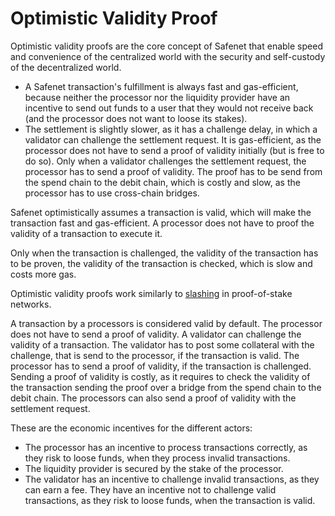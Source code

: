 # Optimistic Validity Proof

Optimistic validity proofs are the core concept of Safenet that enable speed and convenience of the centralized world with the security and self-custody of the decentralized world.


* A Safenet transaction's fulfillment is always fast and gas-efficient, because neither the processor nor the liquidity provider have an incentive to send out funds to a user that they would not receive back (and the processor does not want to loose its stakes).
* The settlement is slightly slower, as it has a challenge delay, in which a validator can challenge the settlement request. 
It is gas-efficient, as the processor does not have to send a proof of validity initially (but is free to do so).
Only when a validator challenges the settlement request, the processor has to send a proof of validity. 
The proof has to be send from the spend chain to the debit chain, which is costly and slow, as the processor has to use cross-chain bridges.

Safenet optimistically assumes a transaction is valid, which will make the transaction fast and gas-efficient. A processor does not have to proof the validity of a transaction to execute it.

Only when the transaction is challenged, the validity of the transaction has to be proven, the validity of the transaction is checked, which is slow and costs more gas.

Optimistic validity proofs work similarly to [slashing](https://ethereum.org/en/developers/docs/consensus-mechanisms/pos/rewards-and-penalties/#slashing) in proof-of-stake networks. 


A transaction by a processors is considered valid by default. 
The processor does not have to send a proof of validity.
A validator can challenge the validity of a transaction. 
The validator has to post some collateral with the challenge, that is send to the processor, if the transaction is valid.
The processor has to send a proof of validity, if the transaction is challenged.
Sending a proof of validity is costly, as it requires to check the validity of the transaction sending the proof over a bridge from the spend chain to the debit chain.
The processors can also send a proof of validity with the settlement request. 

These are the economic incentives for the different actors:

* The processor has an incentive to process transactions correctly, as they risk to loose funds, when they process invalid transactions. 
* The liquidity provider is secured by the stake of the processor.
* The validator has an incentive to challenge invalid transactions, as they can earn a fee. They have an incentive not to challenge valid transactions, as they risk to loose funds, when the transaction is valid.
